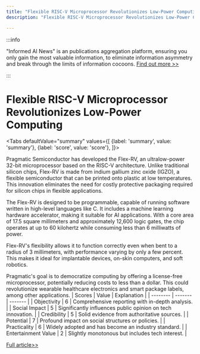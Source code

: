 ```yaml
---
title: "Flexible RISC-V Microprocessor Revolutionizes Low-Power Computing"
description: "Flexible RISC-V Microprocessor Revolutionizes Low-Power Computing"

---
```



:::info

"Informed AI News" is an publications aggregation platform, ensuring you only gain the most valuable information, to eliminate information asymmetry and break through the limits of information cocoons.  [Find out more >>](/)

:::

# Flexible RISC-V Microprocessor Revolutionizes Low-Power Computing


<Tabs
	defaultValue="summary"
	values={[
	{label: 'summary', value: 'summary'},
	{label: 'score', value: 'score'},
]}>
<TabItem value="summary">


Pragmatic Semiconductor has developed the Flex-RV, an ultralow-power 32-bit microprocessor based on the RISC-V architecture. Unlike traditional silicon chips, Flex-RV is made from indium gallium zinc oxide (IGZO), a flexible semiconductor that can be printed onto plastic at low temperatures. This innovation eliminates the need for costly protective packaging required for silicon chips in flexible applications.

The Flex-RV is designed to be programmable, capable of running software written in high-level languages like C. It includes a machine learning hardware accelerator, making it suitable for AI applications. With a core area of 17.5 square millimeters and approximately 12,600 logic gates, the chip operates at up to 60 kilohertz while consuming less than 6 milliwatts of power.

Flex-RV's flexibility allows it to function correctly even when bent to a radius of 3 millimeters, with performance varying by only a few percent. This makes it ideal for implantable devices, on-skin computers, and soft robotics.

Pragmatic's goal is to democratize computing by offering a license-free microprocessor, potentially reducing costs to less than a dollar. This could revolutionize wearable healthcare electronics and smart package labels, among other applications.
</TabItem>
<TabItem value="score">
	| Scores     | Value   | Explanation |
	| -------- | ------- | ------- |
	| Objectivity  | 6    | Comprehensive reporting with in-depth analysis.    |
	| Social Impact | 5     | Significantly influences public opinion on tech innovation.    |
	| Credibility    | 5    | Solid evidence from authoritative sources.    |
	| Potential    | 7    | Profound impact on social structures or policies.    |
	| Practicality    | 6    | Widely adopted and has become an industry standard.    |
	| Entertainment Value    | 2    | Slightly monotonous but includes tech interest.    |
</TabItem>
</Tabs>

[Full article>>](https://news.slashdot.org/story/24/09/29/1931249/new-flexible-risc-v-semiconductor-has-great-potential?utm_source=rss1.0mainlinkanon&utm_medium=feed)
